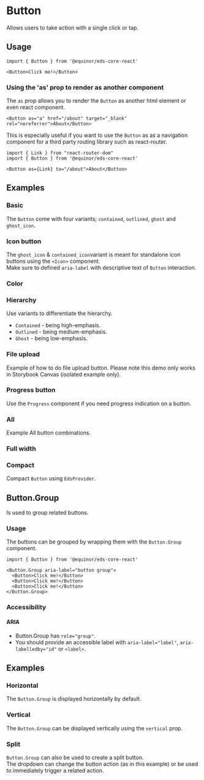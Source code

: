 

# Button 
Allows users to take action with a single click or tap.

<Links 
ariaUrl="https://www.w3.org/WAI/ARIA/apg/patterns/button/" 
figmaUrl="https://www.figma.com/file/0bGXR2sCwMVSDNyyzu5BXrO5/UI%E2%80%94User-Interface?node-id=17394%3A47297" 
documentationUrl="https://eds.equinor.com/0b0c666ab/p/83185a-button/b/86826a"
sourceUrl="https://github.com/equinor/design-system/tree/develop/packages/eds-core-react/src/components/Button"
npmUrl="https://www.npmjs.com/package/@equinor/eds-core-react/"
/>

<Story id="inputs-button--introduction" />
<PropsTable />


## Usage

```tsx
import { Button } from '@equinor/eds-core-react'

<Button>Click me!</Button>
```

### Using the 'as' prop to render as another component

The `as` prop allows you to render the `Button` as another html element or even react component. 

```tsx
<Button as="a" href="/about" target="_blank" rel="noreferrer">About</Button>
```
This is especially useful if you want to use the `Button` as as a navigation component for a third party routing library such as react-router.

```tsx
import { Link } from "react-router-dom"
import { Button } from '@equinor/eds-core-react'

<Button as={Link} to="/about">About</Button>
```

## Examples

### Basic
The `Button` come with four variants; `contained`, `outlined`, `ghost` and `ghost_icon`.

<Story id="inputs-button--basic" />

### Icon button
The `ghost_icon` & `contained_icon`variant is meant for standalone icon buttons using the `<Icon>` component.  
Make sure to defined `aria-label` with descriptive text of `Button` interaction.

<Story id="inputs-button--icon-button" />

### Color

<Story id="inputs-button--color"/>

### Hierarchy
Use variants to differentiate the hierarchy.
<ul>
  <li><code>Contained</code> - being high-emphasis.</li>
  <li><code>Outlined</code> - being medium-emphasis.</li>
  <li><code>Ghost</code> - being low-emphasis.</li>
</ul>

<Story id="inputs-button--hierarchy" />

### File upload
Example of how to do file upload button. Please note this demo only works in Storybook Canvas (isolated example only).

<Story id="inputs-button--file-upload" />

### Progress button
Use the `Progress` component if you need progress indication on a button.

<Story id="inputs-button--progress-button" />

### All
Example All button combinations. 

<Story id="inputs-button--all" />

### Full width

<Story id="inputs-button--full-width" />

### Compact
Compact `Button` using `EdsProvider`.

<Story id="inputs-button--compact" />

## Button.Group
Is used to group related buttons.

### Usage
The buttons can be grouped by wrapping them with the `Button.Group` component.

```tsx
import { Button } from '@equinor/eds-core-react'

<Button.Group aria-label="button group">
  <Button>Click me!</Button>
  <Button>Click me!</Button>
  <Button>Click me!</Button>
</Button.Group>
```

### Accessibility

#### ARIA
<ul>
  <li>Button.Group has <code>role="group"</code>.</li>
  <li>You should provide an accessible label with <code>aria-label="label"</code>, <code>aria-labelledby="id"</code> or <code>&lt;label&gt;</code>.</li>
</ul>

## Examples

### Horizontal
The `Button.Group` is displayed horizontally by default.

<Story id="inputs-button--group-horizontal" />

### Vertical
The `Button.Group` can be displayed vertically using the `vertical` prop.

<Story id="inputs-button--group-vertical" />

### Split
`Button.Group` can also be used to create a split button. <br />
The dropdown can change the button action (as in this example) or be used to immediately trigger a related action.

<Story id="inputs-button--group-split" />